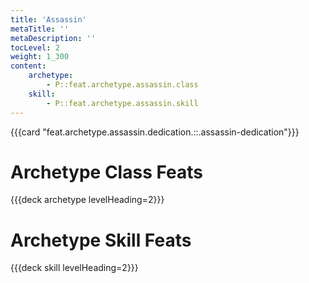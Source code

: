 ```yaml
---
title: 'Assassin'
metaTitle: ''
metaDescription: ''
tocLevel: 2
weight: 1_300
content:
    archetype:
        - P::feat.archetype.assassin.class
    skill:
        - P::feat.archetype.assassin.skill
---
```


{{{card "feat.archetype.assassin.dedication.::.assassin-dedication"}}}

# Archetype Class Feats

{{{deck archetype levelHeading=2}}}

# Archetype Skill Feats

{{{deck skill levelHeading=2}}}
